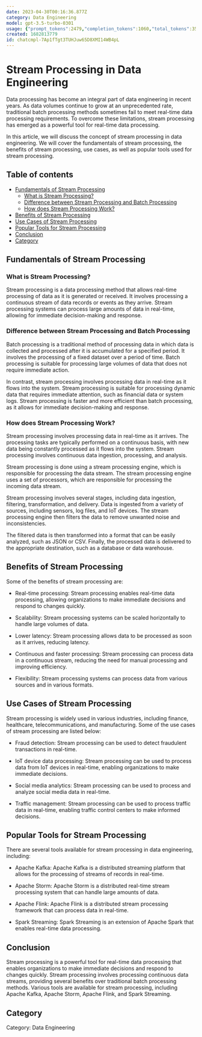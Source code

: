 ```yaml
---
date: 2023-04-30T00:16:36.877Z
category: Data Engineering
model: gpt-3.5-turbo-0301
usage: {"prompt_tokens":2479,"completion_tokens":1060,"total_tokens":3539}
created: 1682813779
id: chatcmpl-7Ap1fTgt3TUHJuw65D8XMI14WB4pL
---
```


# Stream Processing in Data Engineering

Data processing has become an integral part of data engineering in recent years. As data volumes continue to grow at an unprecedented rate, traditional batch processing methods sometimes fail to meet real-time data processing requirements. To overcome these limitations, stream processing has emerged as a powerful tool for real-time data processing.

In this article, we will discuss the concept of stream processing in data engineering. We will cover the fundamentals of stream processing, the benefits of stream processing, use cases, as well as popular tools used for stream processing.

## Table of contents

- [Fundamentals of Stream Processing](#fundamentals-of-stream-processing)
  - [What is Stream Processing?](#what-is-stream-processing)
  - [Difference between Stream Processing and Batch Processing](#difference-between-stream-processing-and-batch-processing)
  - [How does Stream Processing Work?](#how-does-stream-processing-work)
- [Benefits of Stream Processing](#benefits-of-stream-processing)
- [Use Cases of Stream Processing](#use-cases-of-stream-processing)
- [Popular Tools for Stream Processing](#popular-tools-for-stream-processing)
- [Conclusion](#conclusion)
- [Category](#category)

## Fundamentals of Stream Processing

### What is Stream Processing?

Stream processing is a data processing method that allows real-time processing of data as it is generated or received. It involves processing a continuous stream of data records or events as they arrive. Stream processing systems can process large amounts of data in real-time, allowing for immediate decision-making and response.

### Difference between Stream Processing and Batch Processing

Batch processing is a traditional method of processing data in which data is collected and processed after it is accumulated for a specified period. It involves the processing of a fixed dataset over a period of time. Batch processing is suitable for processing large volumes of data that does not require immediate action.

In contrast, stream processing involves processing data in real-time as it flows into the system. Stream processing is suitable for processing dynamic data that requires immediate attention, such as financial data or system logs. Stream processing is faster and more efficient than batch processing, as it allows for immediate decision-making and response.

### How does Stream Processing Work?

Stream processing involves processing data in real-time as it arrives. The processing tasks are typically performed on a continuous basis, with new data being constantly processed as it flows into the system. Stream processing involves continuous data ingestion, processing, and analysis.

Stream processing is done using a stream processing engine, which is responsible for processing the data stream. The stream processing engine uses a set of processors, which are responsible for processing the incoming data stream.

Stream processing involves several stages, including data ingestion, filtering, transformation, and delivery. Data is ingested from a variety of sources, including sensors, log files, and IoT devices. The stream processing engine then filters the data to remove unwanted noise and inconsistencies. 

The filtered data is then transformed into a format that can be easily analyzed, such as JSON or CSV. Finally, the processed data is delivered to the appropriate destination, such as a database or data warehouse.

## Benefits of Stream Processing

Some of the benefits of stream processing are:

- Real-time processing: Stream processing enables real-time data processing, allowing organizations to make immediate decisions and respond to changes quickly.

- Scalability: Stream processing systems can be scaled horizontally to handle large volumes of data.

- Lower latency: Stream processing allows data to be processed as soon as it arrives, reducing latency.

- Continuous and faster processing: Stream processing can process data in a continuous stream, reducing the need for manual processing and improving efficiency.

- Flexibility: Stream processing systems can process data from various sources and in various formats.

## Use Cases of Stream Processing

Stream processing is widely used in various industries, including finance, healthcare, telecommunications, and manufacturing. Some of the use cases of stream processing are listed below:

- Fraud detection: Stream processing can be used to detect fraudulent transactions in real-time.

- IoT device data processing: Stream processing can be used to process data from IoT devices in real-time, enabling organizations to make immediate decisions.

- Social media analytics: Stream processing can be used to process and analyze social media data in real-time.

- Traffic management: Stream processing can be used to process traffic data in real-time, enabling traffic control centers to make informed decisions.

## Popular Tools for Stream Processing

There are several tools available for stream processing in data engineering, including:

- Apache Kafka: Apache Kafka is a distributed streaming platform that allows for the processing of streams of records in real-time.

- Apache Storm: Apache Storm is a distributed real-time stream processing system that can handle large amounts of data.

- Apache Flink: Apache Flink is a distributed stream processing framework that can process data in real-time.

- Spark Streaming: Spark Streaming is an extension of Apache Spark that enables real-time data processing.

## Conclusion

Stream processing is a powerful tool for real-time data processing that enables organizations to make immediate decisions and respond to changes quickly. Stream processing involves processing continuous data streams, providing several benefits over traditional batch processing methods. Various tools are available for stream processing, including Apache Kafka, Apache Storm, Apache Flink, and Spark Streaming.

## Category

Category: Data Engineering
